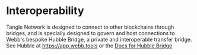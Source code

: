 # Interoperability

Tangle Network is designed to connect to other blockchains through bridges, and is specially designed to govern and host connections to Webb's bespoke Hubble Bridge, a private and interoperable transfer bridge.
See Hubble at https://app.webb.tools or the [Docs for Hubble Bridge](/docs/projects/hubble-bridge/overview)